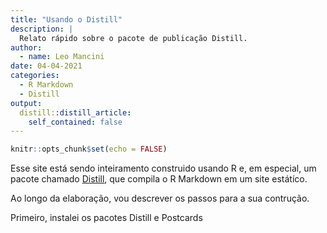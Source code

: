```yaml
---
title: "Usando o Distill"
description: |
  Relato rápido sobre o pacote de publicação Distill.
author:
  - name: Leo Mancini
date: 04-04-2021
categories:
  - R Markdown
  - Distill
output:
  distill::distill_article:
    self_contained: false
---
```



```r
knitr::opts_chunk$set(echo = FALSE)
```

Esse site está sendo inteiramento construido usando R e, em especial, um pacote chamado [Distill](https://rstudio.github.io/distill/), que compila o R Markdown em um site estátíco. 

Ao longo da elaboração, vou descrever os passos para a sua contrução. 

Primeiro, instalei os pacotes Distill e Postcards

